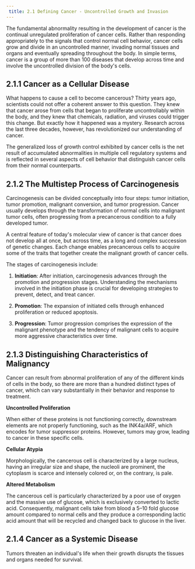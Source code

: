 ```yaml
---
 title: 2.1 Defining Cancer - Uncontrolled Growth and Invasion
---
```



The fundamental abnormality resulting in the development of cancer is the continual unregulated proliferation of cancer cells. Rather than responding appropriately to the signals that control normal cell behavior, cancer cells grow and divide in an uncontrolled manner, invading normal tissues and organs and eventually spreading throughout the body. In simple terms, cancer is a group of more than 100 diseases that develop across time and involve the uncontrolled division of the body's cells.

## 2.1.1 Cancer as a Cellular Disease

What happens to cause a cell to become cancerous? Thirty years ago, scientists could not offer a coherent answer to this question. They knew that cancer arose from cells that began to proliferate uncontrollably within the body, and they knew that chemicals, radiation, and viruses could trigger this change. But exactly how it happened was a mystery. Research across the last three decades, however, has revolutionized our understanding of cancer.

The generalized loss of growth control exhibited by cancer cells is the net result of accumulated abnormalities in multiple cell regulatory systems and is reflected in several aspects of cell behavior that distinguish cancer cells from their normal counterparts.

## 2.1.2 The Multistep Process of Carcinogenesis

Carcinogenesis can be divided conceptually into four steps: tumor initiation, tumor promotion, malignant conversion, and tumor progression. Cancer usually develops through the transformation of normal cells into malignant tumor cells, often progressing from a precancerous condition to a fully developed tumor.

A central feature of today's molecular view of cancer is that cancer does not develop all at once, but across time, as a long and complex succession of genetic changes. Each change enables precancerous cells to acquire some of the traits that together create the malignant growth of cancer cells.

The stages of carcinogenesis include:

1. **Initiation**: After initiation, carcinogenesis advances through the promotion and progression stages. Understanding the mechanisms involved in the initiation phase is crucial for developing strategies to prevent, detect, and treat cancer.

2. **Promotion**: The expansion of initiated cells through enhanced proliferation or reduced apoptosis.

3. **Progression**: Tumor progression comprises the expression of the malignant phenotype and the tendency of malignant cells to acquire more aggressive characteristics over time.

## 2.1.3 Distinguishing Characteristics of Malignancy

Cancer can result from abnormal proliferation of any of the different kinds of cells in the body, so there are more than a hundred distinct types of cancer, which can vary substantially in their behavior and response to treatment.

**Uncontrolled Proliferation**

When either of these proteins is not functioning correctly, downstream elements are not properly functioning, such as the INK4a/ARF, which encodes for tumor suppressor proteins. However, tumors may grow, leading to cancer in these specific cells.

**Cellular Atypia**

Morphologically, the cancerous cell is characterized by a large nucleus, having an irregular size and shape, the nucleoli are prominent, the cytoplasm is scarce and intensely colored or, on the contrary, is pale.

**Altered Metabolism**

The cancerous cell is particularly characterized by a poor use of oxygen and the massive use of glucose, which is exclusively converted to lactic acid. Consequently, malignant cells take from blood a 5–10 fold glucose amount compared to normal cells and they produce a corresponding lactic acid amount that will be recycled and changed back to glucose in the liver.

## 2.1.4 Cancer as a Systemic Disease

Tumors threaten an individual's life when their growth disrupts the tissues and organs needed for survival.
